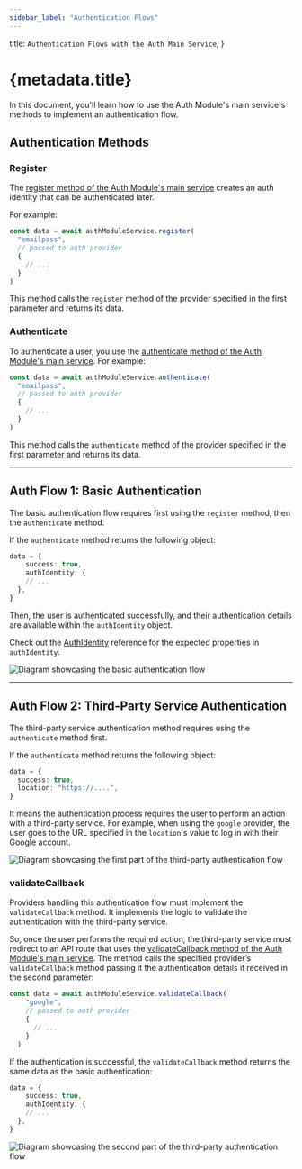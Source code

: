 ```yaml
---
sidebar_label: "Authentication Flows"
---
```


  title: `Authentication Flows with the Auth Main Service`,
}

# {metadata.title}

In this document, you'll learn how to use the Auth Module's main service's methods to implement an authentication flow.

## Authentication Methods

### Register

The [register method of the Auth Module's main service](/references/auth/register) creates an auth identity that can be authenticated later.

For example:

```ts
const data = await authModuleService.register(
  "emailpass",
  // passed to auth provider
  {
    // ...
  }
)
```

This method calls the `register` method of the provider specified in the first parameter and returns its data.

### Authenticate

To authenticate a user, you use the [authenticate method of the Auth Module's main service](/references/auth/authenticate). For example:

```ts
const data = await authModuleService.authenticate(
  "emailpass",
  // passed to auth provider
  {
    // ...
  }
)
```

This method calls the `authenticate` method of the provider specified in the first parameter and returns its data.

---

## Auth Flow 1: Basic Authentication

The basic authentication flow requires first using the `register` method, then the `authenticate` method.

If the `authenticate` method returns the following object:

```ts
data = {
	success: true,
	authIdentity: {
    // ...
  },
}
```

Then, the user is authenticated successfully, and their authentication details are available within the `authIdentity` object.

<Note>

Check out the [AuthIdentity](/references/auth/models/AuthIdentity) reference for the expected properties in `authIdentity`.

</Note>

![Diagram showcasing the basic authentication flow](https://res.cloudinary.com/dza7lstvk/image/upload/v1711373749/Medusa%20Resources/basic-auth_lgpqsj.jpg)

---

## Auth Flow 2: Third-Party Service Authentication

The third-party service authentication method requires using the `authenticate` method first.

If the `authenticate` method returns the following object:

```ts
data = {
  success: true,
  location: "https://....",
}
```

It means the authentication process requires the user to perform an action with a third-party service. For example, when using the `google` provider, the user goes to the URL specified in the `location`'s value to log in with their Google account. 

![Diagram showcasing the first part of the third-party authentication flow](https://res.cloudinary.com/dza7lstvk/image/upload/v1711374847/Medusa%20Resources/third-party-auth-1_enyedy.jpg)

### validateCallback

Providers handling this authentication flow must implement the `validateCallback` method. It implements the logic to validate the authentication with the third-party service.

So, once the user performs the required action, the third-party service must redirect to an API route that uses the [validateCallback method of the Auth Module's main service](/references/auth/validateCallback). The method calls the specified provider’s `validateCallback` method passing it the authentication details it received in the second parameter:

```ts
const data = await authModuleService.validateCallback(
    "google",
    // passed to auth provider
    {
      // ...
    }
  )
```

If the authentication is successful, the `validateCallback` method returns the same data as the basic authentication:

```ts
data = {
	success: true,
	authIdentity: {
    // ...
  },
}
```

![Diagram showcasing the second part of the third-party authentication flow](https://res.cloudinary.com/dza7lstvk/image/upload/v1711375123/Medusa%20Resources/third-party-auth-2_kmjxju.jpg)
